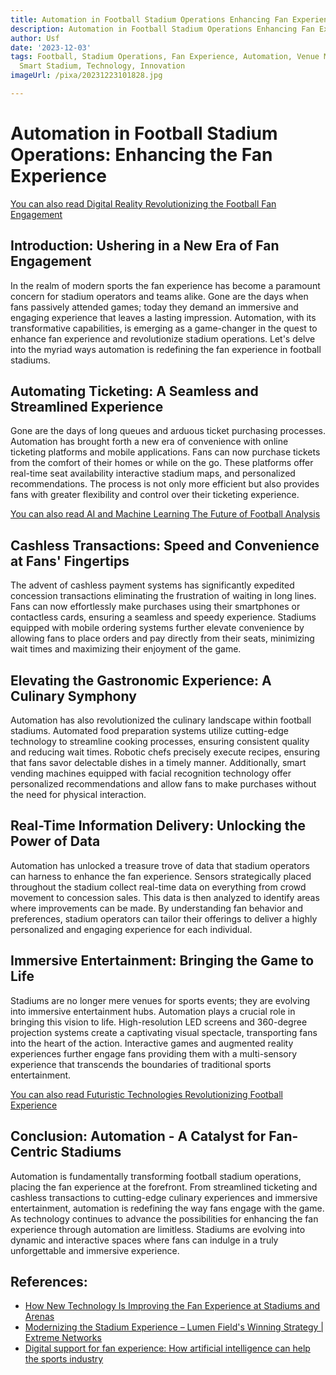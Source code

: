 ```yaml
---
title: Automation in Football Stadium Operations Enhancing Fan Experience
description: Automation in Football Stadium Operations Enhancing Fan Experience
author: Usf
date: '2023-12-03'
tags: Football, Stadium Operations, Fan Experience, Automation, Venue Management,
  Smart Stadium, Technology, Innovation
imageUrl: /pixa/20231223101828.jpg

---
```

# Automation in Football Stadium Operations: Enhancing the Fan  Experience

[You can also  read Digital  Reality Revolutionizing the Football Fan Engagement](Digital%20Reality%20Revolutionizing%20the%20Football%20Fan%20Engagement)


## Introduction: Ushering  in a New Era of Fan Engagement

In the realm of modern sports the fan experience has become a paramount  concern for stadium operators and teams alike.  Gone are the days when fans passively attended games; today they demand an immersive and engaging experience that leaves a lasting impression. Automation, with its transformative capabilities, is emerging as a game-changer in the quest to enhance fan experience and revolutionize stadium operations. Let's delve  into the myriad ways automation is redefining the fan experience in football stadiums.

## Automating Ticketing: A Seamless and  Streamlined Experience

Gone are the days of long queues and arduous ticket purchasing processes. Automation  has brought forth  a new era of convenience with online ticketing platforms and mobile applications. Fans can now purchase tickets from the comfort of their homes or while on the go. These platforms offer real-time seat availability interactive stadium maps, and personalized recommendations. The process is not only more efficient but also provides fans with greater  flexibility and control over their ticketing experience.

[You can also read AI and Machine Learning The Future of Football Analysis](AI%20and%20Machine%20Learning%20The%20Future%20of%20Football%20Analysis)


## Cashless  Transactions: Speed and Convenience at Fans' Fingertips

The advent  of cashless  payment systems has significantly expedited  concession transactions  eliminating the frustration of waiting in long lines. Fans can now effortlessly make purchases  using their smartphones or contactless cards,  ensuring a  seamless and speedy experience. Stadiums equipped with mobile ordering  systems  further elevate convenience by allowing  fans to place orders and pay directly from their seats, minimizing wait  times and maximizing their  enjoyment of the game.

## Elevating the Gastronomic Experience: A Culinary Symphony

Automation has also revolutionized the culinary landscape within football stadiums. Automated food preparation systems  utilize cutting-edge technology to  streamline cooking processes, ensuring  consistent quality and reducing wait times. Robotic chefs precisely execute recipes, ensuring that fans savor delectable dishes in a timely manner. Additionally, smart vending machines equipped  with facial recognition technology offer personalized recommendations and allow fans to make purchases without the need for physical interaction.

## Real-Time Information Delivery: Unlocking the Power of Data

Automation has unlocked a treasure trove of  data that stadium operators can  harness to enhance  the fan experience. Sensors strategically placed throughout the stadium collect real-time data  on everything from  crowd movement to concession sales. This data is then analyzed to identify areas where improvements can be made. By understanding fan behavior and preferences, stadium  operators can tailor their offerings to deliver a highly personalized and engaging experience for each individual.

## Immersive  Entertainment: Bringing the Game to Life

Stadiums are no longer mere venues for sports events; they are evolving into immersive entertainment hubs. Automation  plays a crucial role in bringing this vision to life. High-resolution LED screens and 360-degree projection systems create a captivating visual spectacle, transporting fans  into the heart of the  action. Interactive games and augmented reality experiences further engage fans providing them with a  multi-sensory experience that  transcends the boundaries of traditional  sports entertainment.

[You can also read Futuristic Technologies Revolutionizing Football Experience](Futuristic%20Technologies%20Revolutionizing%20Football%20Experience)


## Conclusion: Automation - A Catalyst for Fan-Centric  Stadiums

Automation is fundamentally transforming football  stadium operations, placing the fan experience at the  forefront. From  streamlined  ticketing and cashless transactions to  cutting-edge culinary experiences and immersive entertainment, automation  is redefining the way  fans  engage  with the game. As technology continues to advance the possibilities for enhancing the fan experience through automation  are limitless.  Stadiums are  evolving into dynamic  and  interactive spaces where fans can  indulge  in a truly unforgettable and immersive experience.

## References:
- [How New Technology Is Improving the Fan Experience at Stadiums and Arenas](https://www.athleticbusiness.com/facilities/stadium-arena/article/15139812/how-new-technology-is-improving-the-fan-experience-at-stadiums-and-arenas)
- [Modernizing the Stadium Experience – Lumen Field's Winning Strategy | Extreme Networks](https://www.extremenetworks.com/resources/blogs/lumen-field-named-number-1-stadium-for-fan-experience)
- [Digital support for fan experience: How artificial intelligence can help the sports industry](https://sportfive.com/beyond-the-match/insights/artificial-intelligence-digital-support-for-fan-experience)
